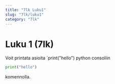 ---
title: "7lk Luku1"
slug: "7lk/luku1"
category: "7lk"
---

# Luku 1 (7lk)

Voit printata asioita `print("hello") python consoliin

```python
print("hello")
```

komennolla.
